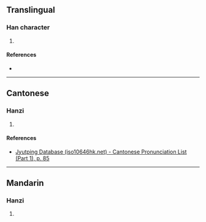 {{character info/new}}
==Translingual==

===Han character===
{{Han char|rn=31|rad=囗|as=11|sn=14|four=|canj=WCMW|ids=⿴囗⿱八面}}

# {{defn|Han|sort=囗11}}

====References====
* {{Han ref|kx=0221.071|hdz=10726.020|uh=5719|ud=22297}}

----

==Cantonese==

===Hanzi===
{{yue-hanzi|jyut=[[loek6]]|y=leuk6}}

# {{defn|lang=yue|sort=囗11}}

====References====
* [http://www.iso10646hk.net/jp/document/download.jsp Jyutping Database (iso10646hk.net) - Cantonese Pronunciation List (Part 1), p. 85]

----

==Mandarin==

===Hanzi===
{{cmn-hanzi|pin=[[lüè]] ([[lüe4]])|wg=lüeh<sup>4</sup>}}

# {{defn|lang=cmn|sort=囗11}}